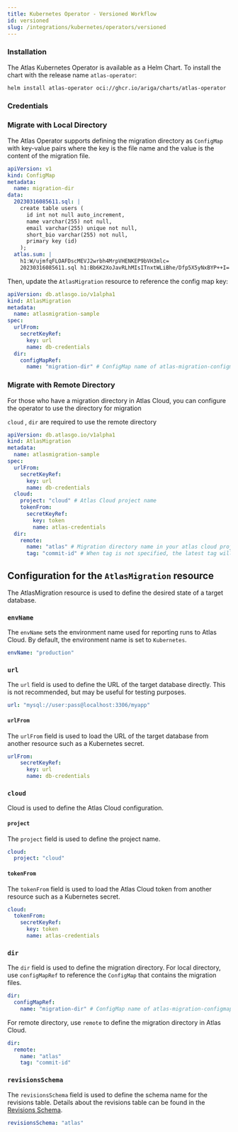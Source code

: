 ```yaml
---
title: Kubernetes Operator - Versioned Workflow
id: versioned
slug: /integrations/kubernetes/operators/versioned
---
```



### Installation

The Atlas Kubernetes Operator is available as a Helm Chart.
To install the chart with the release name `atlas-operator`:

```bash
helm install atlas-operator oci://ghcr.io/ariga/charts/atlas-operator
```

### Credentials
<Credentials/>

### Migrate with Local Directory

The Atlas Operator supports defining the migration directory as `ConfigMap` 
with key-value pairs where the key is the file name and the value is the content of the migration file.

```yaml title="atlas-migration-configmap.yaml"
apiVersion: v1
kind: ConfigMap
metadata:
  name: migration-dir
data:
  20230316085611.sql: |
    create table users (
      id int not null auto_increment,
      name varchar(255) not null,
      email varchar(255) unique not null,
      short_bio varchar(255) not null,
      primary key (id)
    );
  atlas.sum: |
    h1:W/ujmfqFLOAFDscMEVJ2wrbh4MrpVHENKEP9bVH3mlc=
    20230316085611.sql h1:Bb6K2XoJavRLhMIsITnxtWLiBhe/Dfp5X5yNxBYP++I=
```

Then, update the `AtlasMigration` resource to reference the config map key:

```yaml title="atlas-migration.yaml"
apiVersion: db.atlasgo.io/v1alpha1
kind: AtlasMigration
metadata:
  name: atlasmigration-sample
spec:
  urlFrom:
    secretKeyRef:
      key: url
      name: db-credentials
  dir:
    configMapRef:
      name: "migration-dir" # ConfigMap name of atlas-migration-configmap.yaml
```

### Migrate with Remote Directory

For those who have a migration directory in Atlas Cloud, 
you can configure the operator to use the directory for migration

`cloud` , `dir` are required to use the remote directory

```yaml title="atlas-migration-dir.yaml"
apiVersion: db.atlasgo.io/v1alpha1
kind: AtlasMigration
metadata:
  name: atlasmigration-sample
spec:
  urlFrom:
    secretKeyRef:
      key: url
      name: db-credentials
  cloud:
    project: "cloud" # Atlas Cloud project name
    tokenFrom:
      secretKeyRef:
        key: token
        name: atlas-credentials
  dir:
    remote: 
      name: "atlas" # Migration directory name in your atlas cloud project
      tag: "commit-id" # When tag is not specified, the latest tag will be used
```

## Configuration for the `AtlasMigration` resource

The AtlasMigration resource is used to define the desired state of a target database.

### `envName`

The `envName` sets the environment name used for reporting runs to Atlas Cloud.
By default, the environment name is set to `Kubernetes`.

```yaml
envName: "production"
```

### `url`

The `url` field is used to define the URL of the target database directly.
This is not recommended, but may be useful for testing purposes.

```yaml
url: "mysql://user:pass@localhost:3306/myapp"
```

#### `urlFrom`

The `urlFrom` field is used to load the URL of the target database from another resource such as a
Kubernetes secret.

```yaml
urlFrom:
    secretKeyRef:
      key: url
      name: db-credentials
```

### `cloud`

Cloud is used to define the Atlas Cloud configuration.

#### `project`

The `project` field is used to define the project name.

```yaml
cloud:
  project: "cloud"
```

#### `tokenFrom`

The `tokenFrom` field is used to load the Atlas Cloud token from another resource such as a Kubernetes secret.

```yaml
cloud:
  tokenFrom:
    secretKeyRef:
      key: token
      name: atlas-credentials
```

### `dir`

The `dir` field is used to define the migration directory.
For local directory, use `configMapRef` to reference the `ConfigMap` that contains the migration files.

```yaml
dir:
  configMapRef:
    name: "migration-dir" # ConfigMap name of atlas-migration-configmap.yaml
```

For remote directory, use `remote` to define the migration directory in Atlas Cloud.

```yaml
dir:
  remote: 
    name: "atlas"
    tag: "commit-id"
```

### `revisionsSchema`

The `revisionsSchema` field is used to define the schema name for the revisions table.
Details about the revisions table can be found in the [Revisions Schema](/versioned/apply#schema-revision-information).

```yaml
revisionsSchema: "atlas"
```